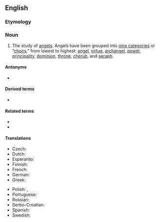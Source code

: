 ==English==

===Etymology===
{{suffix|en|angel|ology}}

===Noun===
{{en-noun|~|angelologies}}

# The study of [[angel]]s. Angels have been grouped into [[w:Christian angelic hierarchy|nine categories]] or “[[choir]]s,” from lowest to highest: [[angel]], [[virtue]], [[archangel]], [[power]], [[principality]], [[dominion]], [[throne]], [[cherub]], and [[seraph]].

====Antonyms====
* {{l|en|demonology}}

====Derived terms====
* {{l|en|angelological}}

====Related terms====
* {{l|en|angel-lore}}
* {{l|en|angelologist}}

====Translations====
{{trans-top|study of angels}}
* Czech: {{t|cs|angelologie}}
* Dutch: {{t+|nl|angelologie}}
* Esperanto: {{t|eo|anĝelologio}}
* Finnish: {{t|fi|enkelioppi}}
* French: {{t+|fr|angélologie}}
* German: {{t+|de|Angelologie|f}}
* Greek: {{t+|el|αγγελολογία|f|sc=Grek}}
{{trans-mid}}
* Polish: {{t+|pl|angelologia|f}}, {{t+|pl|angeologia|f}}
* Portuguese: {{t|pt|angelologia|f}}
* Russian: {{t|ru|ангелоло́гия|f}}
* Serbo-Croatian: {{t+|sh|angelologija|f}}
* Spanish: {{t|es|angelología|f}}
* Swedish: {{t|sv|angelologi}}
{{trans-bottom}}
{{C|en|Religion}}